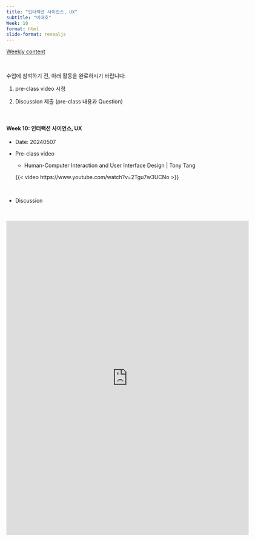 ```yaml
---
title: "인터랙션 사이언스, UX"
subtitle: "이대호" 
Week: 10
format: html
slide-format: revealjs
---
```


[Weekly content](https://changjunlee.com/teaching/cul_tech_101/weekly_2/)

<br>

수업에 참석하기 전, 아래 활동을 완료하시기 바랍니다:

1.  pre-class video 시청

2.  Discussion 제출 (pre-class 내용과 Question)

<br>

#### **Week 10: 인터랙션 사이언스, UX**

-   Date: 20240507

-   Pre-class video

    -   Human-Computer Interaction and User Interface Design \| Tony Tang

    {{< video https://www.youtube.com/watch?v=2Tgu7w3UCNo >}}


<br>

-   Discussion

<br>

<iframe src="https://docs.google.com/forms/d/e/1FAIpQLSenvz_BRyEfroMdZDlmD9AMsvOI_N3vNvK1igjWFSza02q4CA/viewform?embedded=true" width="640" height="831" frameborder="0" marginheight="0" marginwidth="0">로드 중…</iframe>